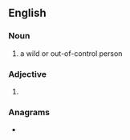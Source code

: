==English==

===Noun===
{{en-noun}}

# a wild or out-of-control person

===Adjective===
{{head|en|comparative adjective}}

# {{en-comparative of|brash}}

===Anagrams===
* {{anagrams|en|a=abehrrs|Harbers|Sharber|herbars}}